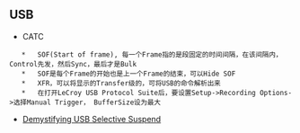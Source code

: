 == USB ==
*   CATC
    *   SOF(Start of frame), 每一个Frame指的是段固定的时间间隔，在该间隔内，Control先发，然后Sync，最后才是Bulk
    *   SOF是每个Frame的开始也是上一个Frame的结束，可以Hide SOF
    *   XFR，可以将显示的Transfer级的，可将USB的命令解析出来
    *   在打开LeCroy USB Protocol Suite后，要设置Setup->Recording Options->选择Manual Trigger， BufferSize设为最大
*   [[http://blogs.msdn.com/b/usbcoreblog/archive/2011/05/11/demystifying-usb-selective-suspend.aspx|Demystifying USB Selective Suspend]]
